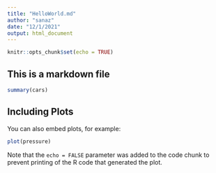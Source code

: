 ```yaml
---
title: "HelloWorld.md"
author: "sanaz"
date: "12/1/2021"
output: html_document
---
```


```r
knitr::opts_chunk$set(echo = TRUE)
```


## This is a markdown file

```r
summary(cars)
```

## Including Plots

You can also embed plots, for example:

```r
plot(pressure)
```

Note that the `echo = FALSE` parameter was added to the code chunk to prevent printing of the R code that generated the plot.

